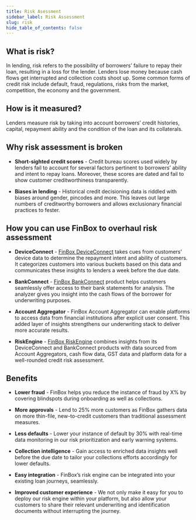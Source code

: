 ```yaml
---
title: Risk Asessment
sidebar_label: Risk Assessment
slug: risk
hide_table_of_contents: false
---
```



<!--
<CenteredImage  imgSrc={"/img/risk-assessment.png" } text=" " imgWidth="205%"/>
-->

## What is risk?

In lending, risk refers to the possibility of borrowers’ failure to repay their loan, resulting in a loss for the lender. Lenders lose money because cash flows get interrupted and collection costs shoot up. Some common forms of credit risk include default, fraud, regulations, risks from the market, competition, the economy and the government.

## How is it measured?

Lenders measure risk by taking into account borrowers’ credit histories, capital, repayment ability and the condition of the loan and its collaterals. 

## Why risk assessment is broken

* **Short-sighted credit scores** - Credit bureau scores used widely by lenders fail to account for several factors pertinent to borrowers’ ability and intent to repay loans. Moreover, these scores are dated and fail to show customer creditworthiness transparently.

* **Biases in lending** - Historical credit decisioning data is riddled with biases around gender, pincodes and more. This leaves out large numbers of creditworthy borrowers and allows exclusionary financial practices to fester.

## How you can use FinBox to overhaul risk assessment

* **DeviceConnect** - [FinBox DeviceConnect](/product/products/device-connect) takes cues from customers’ device data to determine the repayment intent and ability of customers. It categorizes customers into various buckets based on this data and communicates these insights to lenders a week before the due date.

* **BankConnect** - [FinBox BankConnect](/product/products/bank-connect) product helps customers seamlessly offer access to their bank statements for analysis. The analyzer gives you insight into the cash flows of the borrower for underwriting purposes.

* **Account Aggregator** - FinBox Account Aggregator can enable platforms to access data from financial institutions after explicit user consent. This added layer of insights strengthens our underwriting stack to deliver more accurate results.

* **RiskEngine** - [FinBox RiskEngine](/products/product/risk-engine) combines insights from its DeviceConnect and BankConnect products with data sourced from Account Aggregators, cash flow data, GST data and platform data for a well-rounded credit risk assessment.


## Benefits

* **Lower fraud** - FinBox helps you reduce the instance of fraud by X% by covering blindspots during onboarding as well as collections.

* **More approvals** - Lend to 25% more customers as FinBox gathers data on more thin-file, new-to-credit customers than traditional assessment measures.

* **Less defaults** - Lower your instance of default by 30% with real-time data monitoring in our risk prioritization and early warning systems.

* **Collection intelligence** - Gain access to enriched data insights well before the due date to tailor your collections efforts accordingly for lower defaults.

* **Easy integration** - FinBox’s risk engine can be integrated into your existing loan journeys, seamlessly. 

* **Improved customer experience** - We not only make it easy for you to deploy our risk engine within your platform, but also allow your customers to share their relevant underwriting and identification documents without interrupting the journey.